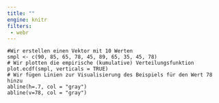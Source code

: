 ```yaml
---
title: ""
engine: knitr
filters:
 - webr
---
```





```webr-r
#Wir erstellen einen Vektor mit 10 Werten
smpl <- c(90, 85, 65, 78, 45, 89, 65, 35, 45, 78)
# Wir plotten die empirische (kumulative) Verteilungsfunktion
plot.ecdf(smpl, verticals = TRUE)
# Wir fügen Linien zur Visualisierung des Beispiels für den Wert 78 hinzu
abline(h=.7, col = "gray")
abline(v=78, col = "gray")

```
